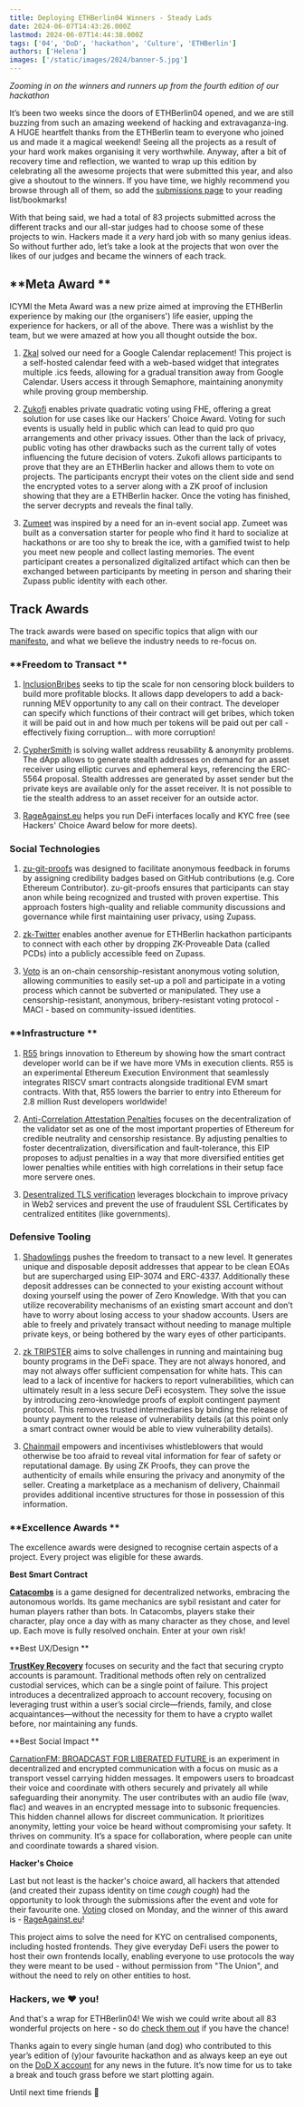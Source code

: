 ```yaml
---
title: Deploying ETHBerlin04 Winners - Steady Lads
date: 2024-06-07T14:43:26.000Z
lastmod: 2024-06-07T14:44:38.000Z
tags: ['04', 'DoD', 'hackathon', 'Culture', 'ETHBerlin']
authors: ['Helena']
images: ['/static/images/2024/banner-5.jpg'] 
---
```


_Zooming in on the winners and runners up from the fourth edition of our hackathon_

It’s been two weeks since the doors of ETHBerlin04 opened, and we are still buzzing from such an amazing weekend of hacking and extravaganza-ing. A HUGE heartfelt thanks from the ETHBerlin team to everyone who joined us and made it a magical weekend! Seeing all the projects as a result of your hard work makes organising it very worthwhile. Anyway, after a bit of recovery time and reflection, we wanted to wrap up this edition by celebrating all the awesome projects that were submitted this year, and also give a shoutout to the winners. If you have time, we highly recommend you browse through all of them, so add the [submissions page](https://projects.ethberlin.org/submissions/results) to your reading list/bookmarks!

With that being said, we had a total of 83 projects submitted across the different tracks and our all-star judges had to choose some of these projects to win. Hackers made it a _very_ hard job with so many genius ideas. So without further ado, let’s take a look at the projects that won over the likes of our judges and became the winners of each track.

## **Meta Award **

ICYMI the Meta Award was a new prize aimed at improving the ETHBerlin experience by making our (the organisers') life easier, upping the experience for hackers, or all of the above. There was a wishlist by the team, but we were amazed at how you all thought outside the box.

1. [Zkal](https://projects.ethberlin.org/submissions/387) solved our need for a Google Calendar replacement! This project is a self-hosted calendar feed with a web-based widget that integrates multiple .ics feeds, allowing for a gradual transition away from Google Calendar. Users access it through Semaphore, maintaining anonymity while proving group membership.

2. [Zukofi](https://projects.ethberlin.org/submissions/352) enables private quadratic voting using FHE, offering a great solution for use cases like our Hackers' Choice Award. Voting for such events is usually held in public which can lead to quid pro quo arrangements and other privacy issues. Other than the lack of privacy, public voting has other drawbacks such as the current tally of votes influencing the future decision of voters. Zukofi allows participants to prove that they are an ETHBerlin hacker and allows them to vote on projects. The participants encrypt their votes on the client side and send the encrypted votes to a server along with a ZK proof of inclusion showing that they are a ETHBerlin hacker. Once the voting has finished, the server decrypts and reveals the final tally.

3. [Zumeet](https://projects.ethberlin.org/submissions/310) was inspired by a need for an in-event social app. Zumeet was built as a conversation starter for people who find it hard to socialize at hackathons or are too shy to break the ice, with a gamified twist to help you meet new people and collect lasting memories. The event participant creates a personalized digitalized artifact which can then be exchanged between participants by meeting in person and sharing their Zupass public identity with each other.

## **Track Awards**

The track awards were based on specific topics that align with our [manifesto](https://ethberlin.org/manifesto), and what we believe the industry needs to re-focus on.

### **Freedom to Transact **

1. [InclusionBribes](https://projects.ethberlin.org/submissions/328) seeks to tip the scale for non censoring block builders to build more profitable blocks. It allows dapp developers to add a back-running MEV opportunity to any call on their contract. The developer can specify which functions of their contract will get bribes, which token it will be paid out in and how much per tokens will be paid out per call - effectively fixing corruption... with more corruption!

2. [CypherSmith](https://projects.ethberlin.org/submissions/353) is solving wallet address reusability & anonymity problems. The dApp allows to generate stealth addresses on demand for an asset receiver using elliptic curves and ephemeral keys, referencing the ERC-5564 proposal. Stealth addresses are generated by asset sender but the private keys are available only for the asset receiver. It is not possible to tie the stealth address to an asset receiver for an outside actor.

3. [RageAgainst.eu](https://projects.ethberlin.org/submissions/329) helps you run DeFi interfaces locally and KYC free (see Hackers' Choice Award below for more deets).

### **Social Technologies**

1. [zu-git-proofs](https://projects.ethberlin.org/submissions/326) was designed to facilitate anonymous feedback in forums by assigning credibility badges based on GitHub contributions (e.g. Core Ethereum Contributor). zu-git-proofs ensures that participants can stay anon while being recognized and trusted with proven expertise. This approach fosters high-quality and reliable community discussions and governance while first maintaining user privacy, using Zupass.

2. [zk-Twitter](https://projects.ethberlin.org/submissions/363) enables another avenue for ETHBerlin hackathon participants to connect with each other by dropping ZK-Proveable Data (called PCDs) into a publicly accessible feed on Zupass.

3. [Voto](https://projects.ethberlin.org/submissions/334) is an on-chain censorship-resistant anonymous voting solution, allowing communities to easily set-up a poll and participate in a voting process which cannot be subverted or manipulated. They use a censorship-resistant, anonymous, bribery-resistant voting protocol - MACI - based on community-issued identities.

### **Infrastructure **

1. [R55](https://projects.ethberlin.org/submissions/372) brings innovation to Ethereum by showing how the smart contract developer world can be if we have more VMs in execution clients. R55 is an experimental Ethereum Execution Environment that seamlessly integrates RISCV smart contracts alongside traditional EVM smart contracts. With that, R55 lowers the barrier to entry into Ethereum for 2.8 million Rust developers worldwide!

2. [Anti-Correlation Attestation Penalties](https://projects.ethberlin.org/submissions/319) focuses on the decentralization of the validator set as one of the most important properties of Ethereum for credible neutrality and censorship resistance. By adjusting penalties to foster decentralization, diversification and fault-tolerance, this EIP proposes to adjust penalties in a way that more diversified entities get lower penalties while entities with high correlations in their setup face more servere ones.

3. [Desentralized TLS verification](https://projects.ethberlin.org/submissions/332) leverages blockchain to improve privacy in Web2 services and prevent the use of fraudulent SSL Certificates by centralized entitites (like governments).

### **Defensive Tooling**

1. [Shadowlings](https://projects.ethberlin.org/submissions/335) pushes the freedom to transact to a new level. It generates unique and disposable deposit addresses that appear to be clean EOAs but are supercharged using EIP-3074 and ERC-4337. Additionally these deposit addresses can be connected to your existing account without doxing yourself using the power of Zero Knowledge. With that you can utilize recoverability mechanisms of an existing smart account and don’t have to worry about losing access to your shadow accounts. Users are able to freely and privately transact without needing to manage multiple private keys, or being bothered by the wary eyes of other participants.

2. [zk TRIPSTER](https://projects.ethberlin.org/submissions/381) aims to solve challenges in running and maintaining bug bounty programs in the DeFi space. They are not always honored, and may not always offer sufficient compensation for white hats. This can lead to a lack of incentive for hackers to report vulnerabilities, which can ultimately result in a less secure DeFi ecosystem. They solve the issue by introducing zero-knowledge proofs of exploit contingent payment protocol. This removes trusted intermediaries by binding the release of bounty payment to the release of vulnerability details (at this point only a smart contract owner would be able to view vulnerability details).

3. [Chainmail](https://projects.ethberlin.org/submissions/358) empowers and incentivises whistleblowers that would otherwise be too afraid to reveal vital information for fear of safety or reputational damage. By using ZK Proofs, they can prove the authenticity of emails while ensuring the privacy and anonymity of the seller. Creating a marketplace as a mechanism of delivery, Chainmail provides additional incentive structures for those in possession of this information.

### **Excellence Awards **

The excellence awards were designed to recognise certain aspects of a project. Every project was eligible for these awards.

**Best Smart Contract**

[**Catacombs**](https://projects.ethberlin.org/submissions/375) is a game designed for decentralized networks, embracing the autonomous worlds. Its game mechanics are sybil resistant and cater for human players rather than bots. In Catacombs, players stake their character, play once a day with as many character as they chose, and level up. Each move is fully resolved onchain. Enter at your own risk!

**Best UX/Design **

[**TrustKey Recovery**](https://projects.ethberlin.org/submissions/348) focuses on security and the fact that securing crypto accounts is paramount. Traditional methods often rely on centralized custodial services, which can be a single point of failure. This project introduces a decentralized approach to account recovery, focusing on leveraging trust within a user’s social circle—friends, family, and close acquaintances—without the necessity for them to have a crypto wallet before, nor maintaining any funds.

**Best Social Impact **

[CarnationFM: BROADCAST FOR LIBERATED FUTURE ](https://projects.ethberlin.org/submissions/364) is an experiment in decentralized and encrypted communication with a focus on music as a transport vessel carrying hidden messages. It empowers users to broadcast their voice and coordinate with others securely and privately all while safeguarding their anonymity. The user contributes with an audio file (wav, flac) and weaves in an encrypted message into to subsonic frequencies. This hidden channel allows for discreet communication. It prioritizes anonymity, letting your voice be heard without compromising your safety. It thrives on community. It’s a space for collaboration, where people can unite and coordinate towards a shared vision.

**Hacker's Choice**

Last but not least is the hacker's choice award, all hackers that attended (and created their zupass identity on time _cough cough_) had the opportunity to look through the submissions after the event and vote for their favourite one. [Voting](https://zupoll.org/ballot?id=155) closed on Monday, and the winner of this award is - [RageAgainst.eu](https://projects.ethberlin.org/submissions/329)!

This project aims to solve the need for KYC on centralised components, including hosted frontends. They give everyday DeFi users the power to host their own frontends locally, enabling everyone to use protocols the way they were meant to be used - without permission from "The Union", and without the need to rely on other entities to host.

### **Hackers, we ❤️ you!**

And that's a wrap for ETHBerlin04! We wish we could write about all 83 wonderful projects on here - so do [check them out](https://projects.ethberlin.org/submissions) if you have the chance!

Thanks again to every single human (and dog) who contributed to this year’s edition of (y)our favourite hackathon and as always keep an eye out on the [DoD X account](https://x.com/dod_berlin) for any news in the future. It’s now time for us to take a break and touch grass before we start plotting again.

Until next time friends 💛
